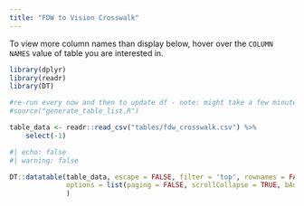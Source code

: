 ```yaml
---
title: "FDW to Vision Crosswalk"
---
```


To view more column names than display below, hover over the `COLUMN NAMES` value of table you are interested in.

```r
library(dplyr)
library(readr)
library(DT)

#re-run every now and then to update df - note: might take a few minutes (especially because of IAS)
#source("generate_table_list.R")

table_data <- readr::read_csv("tables/fdw_crosswalk.csv") %>% 
    select(-1)
```

```r
#| echo: false
#| warning: false

DT::datatable(table_data, escape = FALSE, filter = 'top', rownames = FALSE,
              options = list(paging = FALSE, scrollCollapse = TRUE, bAutoWidth = FALSE)
              )
```
